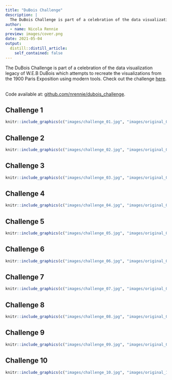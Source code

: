 ```yaml
---
title: "DuBois Challenge"
description: |
  The DuBois Challenge is part of a celebration of the data visualization legacy of W.E.B DuBois which attempts to recreate the visualizations from the 1900 Paris Exposition using modern tools.
author:
  - name: Nicola Rennie
preview: images/cover.png
date: 2021-05-04
output:
  distill::distill_article:
    self_contained: false
---
```


The DuBois Challenge is part of a celebration of the data visualization legacy of W.E.B DuBois which attempts to recreate the visualizations from the 1900 Paris Exposition using modern tools. Check out the challenge [here](https://github.com/ajstarks/dubois-data-portraits/blob/master/challenge/README.md). </br> </br>

Code available at: [github.com/nrennie/dubois_challenge](https://github.com/nrennie/dubois_challenge).

## Challenge 1

```r
knitr::include_graphics(c("images/challenge_01.jpg", "images/original_01.jpg"))  
```

## Challenge 2

```r
knitr::include_graphics(c("images/challenge_02.jpg", "images/original_02.jpg"))  
```

## Challenge 3

```r
knitr::include_graphics(c("images/challenge_03.jpg", "images/original_03.jpg"))  
```

## Challenge 4

```r
knitr::include_graphics(c("images/challenge_04.jpg", "images/original_04.jpg"))  
```

## Challenge 5

```r
knitr::include_graphics(c("images/challenge_05.jpg", "images/original_05.jpg"))  
```

## Challenge 6

```r
knitr::include_graphics(c("images/challenge_06.jpg", "images/original_06.jpg"))  
```

## Challenge 7

```r
knitr::include_graphics(c("images/challenge_07.jpg", "images/original_07.jpg"))  
```

## Challenge 8

```r
knitr::include_graphics(c("images/challenge_08.jpg", "images/original_08.jpg"))  
```

## Challenge 9

```r
knitr::include_graphics(c("images/challenge_09.jpg", "images/original_09.jpg"))  
```

## Challenge 10

```r
knitr::include_graphics(c("images/challenge_10.jpg", "images/original_10.jpg"))  
```

